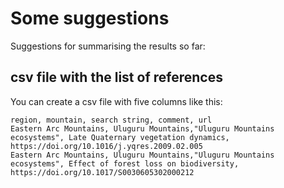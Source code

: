 # Some suggestions 

Suggestions for summarising the results so far:

## csv file with the list of references

You can create a csv file with five columns like this:
```
region, mountain, search string, comment, url
Eastern Arc Mountains, Uluguru Mountains,"Uluguru Mountains ecosystems", Late Quaternary vegetation dynamics, https://doi.org/10.1016/j.yqres.2009.02.005
Eastern Arc Mountains, Uluguru Mountains,"Uluguru Mountains ecosystems", Effect of forest loss on biodiversity, https://doi.org/10.1017/S0030605302000212
```
